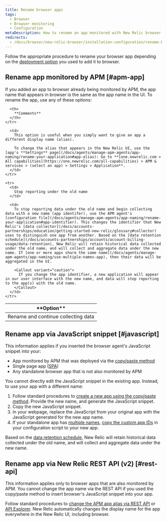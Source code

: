 ```yaml
---
title: Rename browser apps
tags:
  - Browser
  - Browser monitoring
  - Configuration
metaDescription: How to rename an app monitored with New Relic browser monitoring.
redirects:
  - /docs/browser/new-relic-browser/installation-configuration/rename-browser-apps
---
```


Follow the appropriate procedure to rename your browser app depending on the [deployment option](/docs/browser/new-relic-browser/installation-configuration/add-apps-new-relic-browser) you used to add it to browser.

## Rename app monitored by APM [#apm-app]

If you added an app to browser already being monitored by APM, the app name that appears in browser is the same as the app name in the <InlinePopover type="apm" /> UI. To rename the app, use any of these options:

<table>
  <thead>
    <tr>
      <th style={{ width: "200px" }}>
        **Option**
      </th>

      <th>
        **Comments**
      </th>
    </tr>
  </thead>

  <tbody>
    <tr>
      <td>
        Rename and continue collecting data
      </td>

      <td>
        This option is useful when you simply want to give an app a different display name (alias).

        To change the alias that appears in the New Relic UI, use the [app's **Settings** page](/docs/agents/manage-apm-agents/app-naming/rename-your-application#app-alias): Go to **[one.newrelic.com > All capabilities](https://one.newrelic.com/all-capabilities) > APM & services > (select an app) > Settings > Application**.
      </td>
    </tr>

    <tr>
      <td>
        Stop reporting under the old name
      </td>

      <td>
        To stop reporting data under the old name and begin collecting data with a new name (app identifer), use the APM agent's [configuration file](/docs/agents/manage-apm-agents/app-naming/rename-your-application#app-identifier). This changes the identifier that New Relic's [data collector](/docs/accounts-partnerships/education/getting-started-new-relic/glossary#collector) uses to distinguish one app from another. Based on the [data retention schedule](/docs/accounts-partnerships/accounts/account-billing-usage/data-retention), New Relic will retain historical data collected under the old name, and will collect and aggregate data under the new name. If [one or more apps share the same name](/docs/agents/manage-apm-agents/app-naming/use-multiple-names-app), then their data will be aggregated in the UI.

        <Callout variant="caution">
          If you change the app identifier, a new application will appear in our user interface with the new name, and data will stop reporting to the app(s) with the old name.
        </Callout>
      </td>
    </tr>
  </tbody>
</table>

## Rename app via JavaScript snippet [#javascript]

This information applies if you inserted the browser agent's JavaScript snippet into your:

* App monitored by APM that was deployed via the [copy/paste method](/docs/browser/new-relic-browser/installation-configuration/add-apps-new-relic-browser#copy-paste-app)
* Single page app ([SPA](/docs/browser/single-page-app-monitoring/get-started/add-apps-single-page-app-monitoring))
* Any standalone browser app that is not also monitored by APM

You cannot directly edit the JavaScript snippet in the existing app. Instead, to use your app with a different name:

1. Follow standard procedures to [create a new app using the copy/paste method](/docs/browser/new-relic-browser/installation-configuration/add-apps-new-relic-browser#copy-paste-app). Provide the new name, and generate the JavaScript snippet.
2. Copy the new JavaScript snippet.
3. In your webpage, replace the JavaScript from your original app with the JavaScript generated for the new app name.
4. If your standalone app has [multiple names](/docs/agents/manage-apm-agents/app-naming/use-multiple-names-app), [copy the custom app IDs](/docs/browser/new-relic-browser/installation-configuration/copy-browser-monitoring-license-key-app-id) in your configuration script to your new app.

Based on the [data retention schedule](/docs/accounts-partnerships/accounts/account-billing-usage/data-retention), New Relic will retain historical data collected under the old name, and will collect and aggregate data under the new name.

## Rename app via New Relic REST API (v2) [#rest-api]

This information applies only to browser apps that are also monitored by APM. You cannot change the app name via the REST API if you used the copy/paste method to insert browser's JavaScript snippet into your app.

Follow standard procedures to [change the APM app alias via REST API](/docs/apis/rest-api-v2/application-examples-v2/change-alias-your-application-v2) or [API Explorer](https://rpm.newrelic.com/api/explore/applications/update). New Relic automatically changes the display name for the app everywhere in the New Relic UI, including browser.
